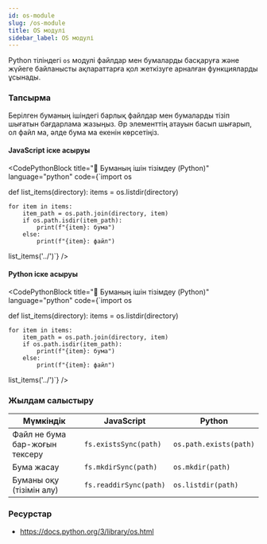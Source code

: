 ```yaml
---
id: os-module
slug: /os-module
title: OS модулі
sidebar_label: OS модулі
---
```




Python тіліндегі `os` модулі файлдар мен бумаларды басқаруға және жүйеге байланысты ақпараттарға қол жеткізуге арналған функцияларды ұсынады.

### Тапсырма

Берілген буманың ішіндегі барлық файлдар мен бумаларды тізіп шығатын бағдарлама жазыңыз. Әр элементтің атауын басып шығарып, ол файл ма, әлде бума ма екенін көрсетіңіз.

#### JavaScript іске асыруы
<CodePythonBlock
  title="📂 Буманың ішін тізімдеу (Python)"
  language="python"
  code={`import os

def list_items(directory):
    items = os.listdir(directory)

    for item in items:
        item_path = os.path.join(directory, item)
        if os.path.isdir(item_path):
            print(f"{item}: бума")
        else:
            print(f"{item}: файл")
list_items('../')`}
/>

#### Python іске асыруы

<CodePythonBlock
  title="📂 Буманың ішін тізімдеу (Python)"
  language="python"
  code={`import os

def list_items(directory):
    items = os.listdir(directory)

    for item in items:
        item_path = os.path.join(directory, item)
        if os.path.isdir(item_path):
            print(f"{item}: бума")
        else:
            print(f"{item}: файл")

list_items('../')`}
/>

### Жылдам салыстыру

| Мүмкіндік | JavaScript | Python |
|-----------|------------|--------|
| Файл не бума бар-жоғын тексеру | `fs.existsSync(path)` | `os.path.exists(path)` |
| Бума жасау | `fs.mkdirSync(path)` | `os.mkdir(path)` |
| Буманы оқу (тізімін алу) | `fs.readdirSync(path)` | `os.listdir(path)` |

### Ресурстар

- https://docs.python.org/3/library/os.html

